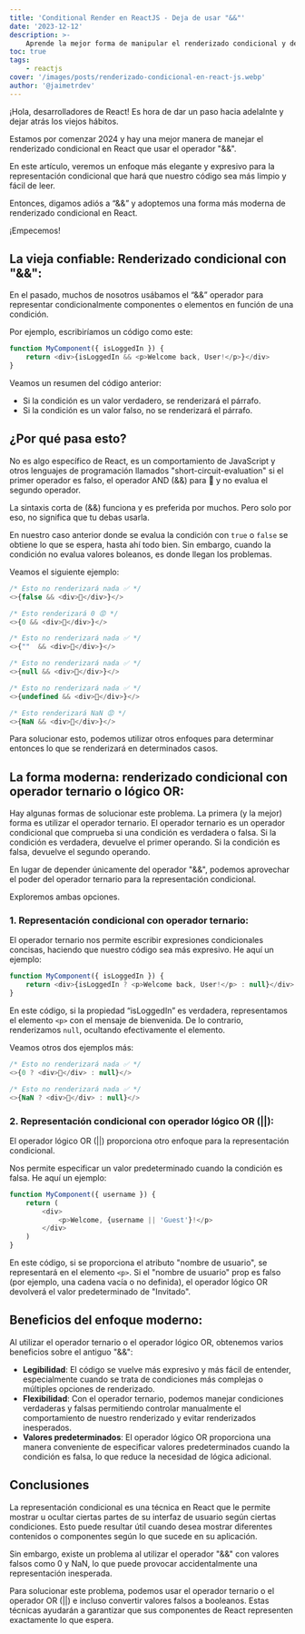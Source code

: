 ```yaml
---
title: 'Conditional Render en ReactJS - Deja de usar "&&"'
date: '2023-12-12'
description: >-
    Aprende la mejor forma de manipular el renderizado condicional y deja ya de usar el operador && y controla el comportamiento de tu aplicación.
toc: true
tags:
    - reactjs
cover: '/images/posts/renderizado-condicional-en-react-js.webp'
author: '@jaimetrdev'
---
```


¡Hola, desarrolladores de React! Es hora de dar un paso hacia adelalnte y dejar atrás los viejos hábitos.

Estamos por comenzar 2024 y hay una mejor manera de manejar el renderizado condicional en React que usar el operador "&&".

En este artículo, veremos un enfoque más elegante y expresivo para la representación condicional que hará que nuestro código sea más limpio y fácil de leer.

Entonces, digamos adiós a “&&” y adoptemos una forma más moderna de renderizado condicional en React.

¡Empecemos!

## La vieja confiable: Renderizado condicional con "&&":

En el pasado, muchos de nosotros usábamos el “&&” operador para representar condicionalmente componentes o elementos en función de una condición.

Por ejemplo, escribiríamos un código como este:

```javascript
function MyComponent({ isLoggedIn }) {
    return <div>{isLoggedIn && <p>Welcome back, User!</p>}</div>
}
```

Veamos un resumen del código anterior:

-   Si la condición es un valor verdadero, se renderizará el párrafo.
-   Si la condición es un valor falso, no se renderizará el párrafo.

## ¿Por qué pasa esto?

No es algo específico de React, es un comportamiento de JavaScript y otros lenguajes de programación llamados "short-circuit-evaluation" si el primer operador es falso, el operador AND (&&) para 🛑 y no evalua el segundo operador.

La sintaxis corta de (&&) funciona y es preferida por muchos. Pero solo por eso, no significa que tu debas usarla.

En nuestro caso anterior donde se evalua la condición con `true` o `false` se obtiene lo que se espera, hasta ahí todo bien. Sin embargo, cuando la condición no evalua valores boleanos, es donde llegan los problemas.

Veamos el siguiente ejemplo:

```javascript
/* Esto no renderizará nada ✅ */
<>{false && <div>👋</div>}</>

/* Esto renderizará 0 😡 */
<>{0 && <div>👋</div>}</>

/* Esto no renderizará nada ✅ */
<>{""  && <div>👋</div>}</>

/* Esto no renderizará nada ✅ */
<>{null && <div>👋</div>}</>

/* Esto no renderizará nada ✅ */
<>{undefined && <div>👋</div>}</>

/* Esto renderizará NaN 😡 */
<>{NaN && <div>👋</div>}</>
```

Para solucionar esto, podemos utilizar otros enfoques para determinar entonces lo que se renderizará en determinados casos.

## La forma moderna: renderizado condicional con operador ternario o lógico OR:

Hay algunas formas de solucionar este problema. La primera (y la mejor) forma es utilizar el operador ternario. El operador ternario es un operador condicional que comprueba si una condición es verdadera o falsa. Si la condición es verdadera, devuelve el primer operando. Si la condición es falsa, devuelve el segundo operando.

En lugar de depender únicamente del operador "&&", podemos aprovechar el poder del operador ternario para la representación condicional.

Exploremos ambas opciones.

### 1. Representación condicional con operador ternario:

El operador ternario nos permite escribir expresiones condicionales concisas, haciendo que nuestro código sea más expresivo. He aquí un ejemplo:

```javascript
function MyComponent({ isLoggedIn }) {
    return <div>{isLoggedIn ? <p>Welcome back, User!</p> : null}</div>
}
```

En este código, si la propiedad “isLoggedIn” es verdadera, representamos el elemento `<p>` con el mensaje de bienvenida. De lo contrario, renderizamos `null`, ocultando efectivamente el elemento.

Veamos otros dos ejemplos más:

```javascript
/* Esto no renderizará nada ✅ */
<>{0 ? <div>👋</div> : null}</>

/* Esto no renderizará nada ✅ */
<>{NaN ? <div>👋</div> : null}</>
```

### 2. Representación condicional con operador lógico OR (||):

El operador lógico OR (||) proporciona otro enfoque para la representación condicional.

Nos permite especificar un valor predeterminado cuando la condición es falsa. He aquí un ejemplo:

```javascript
function MyComponent({ username }) {
    return (
        <div>
            <p>Welcome, {username || 'Guest'}!</p>
        </div>
    )
}
```

En este código, si se proporciona el atributo "nombre de usuario", se representará en el elemento `<p>`. Si el "nombre de usuario" prop es falso (por ejemplo, una cadena vacía o no definida), el operador lógico OR devolverá el valor predeterminado de "Invitado".

## Beneficios del enfoque moderno:

Al utilizar el operador ternario o el operador lógico OR, obtenemos varios beneficios sobre el antiguo "&&":

-   **Legibilidad**: El código se vuelve más expresivo y más fácil de entender, especialmente cuando se trata de condiciones más complejas o múltiples opciones de renderizado.
-   **Flexibilidad**: Con el operador ternario, podemos manejar condiciones verdaderas y falsas permitiendo controlar manualmente el comportamiento de nuestro renderizado y evitar renderizados inesperados.
-   **Valores predeterminados**: El operador lógico OR proporciona una manera conveniente de especificar valores predeterminados cuando la condición es falsa, lo que reduce la necesidad de lógica adicional.

## Conclusiones

La representación condicional es una técnica en React que le permite mostrar u ocultar ciertas partes de su interfaz de usuario según ciertas condiciones. Esto puede resultar útil cuando desea mostrar diferentes contenidos o componentes según lo que sucede en su aplicación.

Sin embargo, existe un problema al utilizar el operador "&&" con valores falsos como 0 y NaN, lo que puede provocar accidentalmente una representación inesperada.

Para solucionar este problema, podemos usar el operador ternario o el operador OR (||) e incluso convertir valores falsos a booleanos. Estas técnicas ayudarán a garantizar que sus componentes de React representen exactamente lo que espera.
